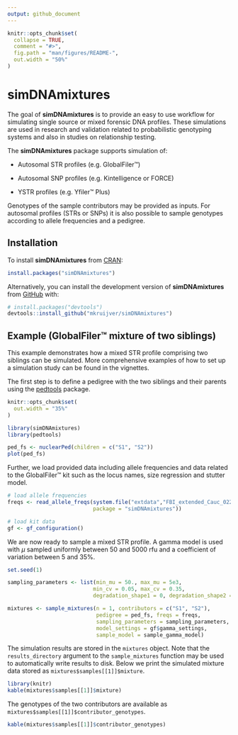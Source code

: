 ```yaml
---
output: github_document
---
```


<!-- README.md is generated from README.Rmd. Please edit that file -->

```r
knitr::opts_chunk$set(
  collapse = TRUE,
  comment = "#>",
  fig.path = "man/figures/README-",
  out.width = "50%"
)
```

# simDNAmixtures

<!-- badges: start -->
<!-- badges: end -->

The goal of **simDNAmixtures** is to provide an easy to use workflow for simulating single source or mixed forensic DNA profiles. These simulations are used in research and validation related to probabilistic genotyping systems and also in studies on relationship testing.

The **simDNAmixtures** package supports simulation of:

-   Autosomal STR profiles (e.g. GlobalFiler™)

-   Autosomal SNP profiles (e.g. Kintelligence or FORCE)

-   YSTR profiles (e.g. Yfiler™ Plus)

Genotypes of the sample contributors may be provided as inputs. For autosomal profiles (STRs or SNPs) it is also possible to sample genotypes according to allele frequencies and a pedigree.

## Installation

To install **simDNAmixtures** from [CRAN](https://cran.r-project.org/):

```r
install.packages("simDNAmixtures")
```

Alternatively, you can install the development version of **simDNAmixtures** from [GitHub](https://github.com/) with:

``` r
# install.packages("devtools")
devtools::install_github("mkruijver/simDNAmixtures")
```

## Example (GlobalFiler™ mixture of two siblings)

This example demonstrates how a mixed STR profile comprising two siblings can be simulated. More comprehensive examples of how to set up a simulation study can be found in the vignettes.

The first step is to define a pedigree with the two siblings and their parents using the [pedtools](https://cran.r-project.org/package=pedtools) package.

```r
knitr::opts_chunk$set(
  out.width = "35%"
)
```

```r
library(simDNAmixtures)
library(pedtools)

ped_fs <- nuclearPed(children = c("S1", "S2"))
plot(ped_fs)
```

Further, we load provided data including allele frequencies and data related to the GlobalFiler™ kit such as the locus names, size regression and stutter model.

```r
# load allele frequencies
freqs <- read_allele_freqs(system.file("extdata","FBI_extended_Cauc_022024.csv",
                           package = "simDNAmixtures"))

# load kit data
gf <- gf_configuration()
```

We are now ready to sample a mixed STR profile. A gamma model is used with $\mu$ sampled uniformly between 50 and 5000 rfu and a coefficient of variation between 5 and 35%.

```r
set.seed(1)

sampling_parameters <- list(min_mu = 50., max_mu = 5e3,
                           min_cv = 0.05, max_cv = 0.35,
                           degradation_shape1 = 0, degradation_shape2 = 0)

mixtures <- sample_mixtures(n = 1, contributors = c("S1", "S2"), 
                            pedigree = ped_fs, freqs = freqs,
                            sampling_parameters = sampling_parameters,
                            model_settings = gf$gamma_settings,
                            sample_model = sample_gamma_model)

```

The simulation results are stored in the `mixtures` object. Note that the `results_directory` argument to the `sample_mixtures` function may be used to automatically write results to disk. Below we print the simulated mixture data stored as `mixtures$samples[[1]]$mixture`.

```r
library(knitr)
kable(mixtures$samples[[1]]$mixture)
```

The genotypes of the two contributors are available as `mixtures$samples[[1]]$contributor_genotypes`.

```r
kable(mixtures$samples[[1]]$contributor_genotypes)
```
